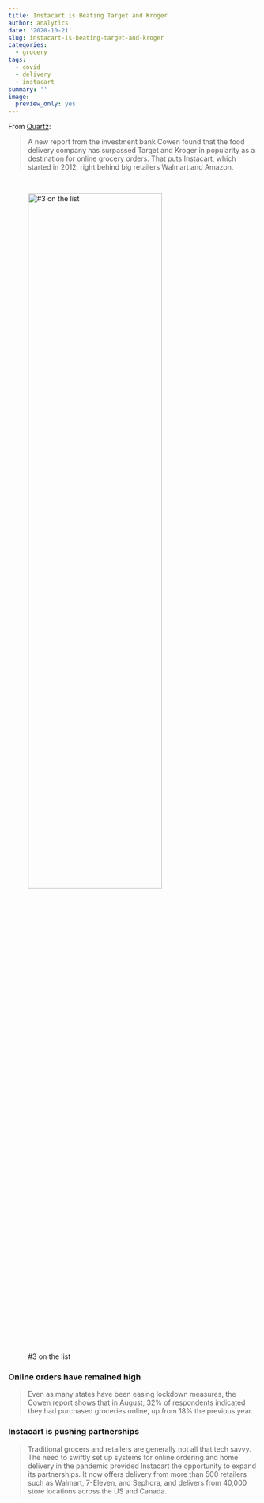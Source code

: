 ```yaml
---
title: Instacart is Beating Target and Kroger
author: analytics
date: '2020-10-21'
slug: instacart-is-beating-target-and-kroger
categories:
  - grocery
tags:
  - covid
  - delivery
  - instacart
summary: ''
image:
  preview_only: yes
---
```


From [Quartz](https://qz.com/1915737/instacart-is-surpassing-target-and-kroger-in-online-grocery-delivery/){target="_blank"}:

> A new report from the investment bank Cowen found that the food delivery company has surpassed Target and Kroger in popularity as a destination for online grocery orders. That puts Instacart, which started in 2012, right behind big retailers Walmart and Amazon.

<br> 

![#3 on the list](/post/2020-10-21-instacart-is-beating-target-and-kroger/online_grocery.png){width=80% height=60%}

### Online orders have remained high

> Even as many states have been easing lockdown measures, the Cowen report shows that in August, 32% of respondents indicated they had purchased groceries online, up from 18% the previous year.

### Instacart is pushing partnerships 

> Traditional grocers and retailers are generally not all that tech savvy. The need to swiftly set up systems for online ordering and home delivery in the pandemic provided Instacart the opportunity to expand its partnerships. It now offers delivery from more than 500 retailers such as Walmart, 7-Eleven, and Sephora, and delivers from 40,000 store locations across the US and Canada. 